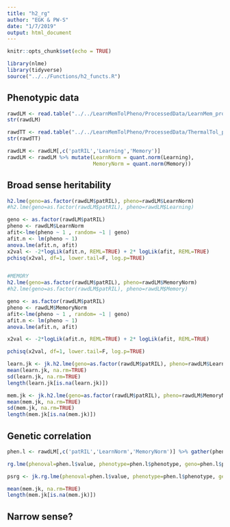 ```yaml
---
title: "h2_rg"
author: "EGK & PW-S"
date: "1/7/2019"
output: html_document
---
```


```r
knitr::opts_chunk$set(echo = TRUE)

library(nlme)
library(tidyverse)
source("../../Functions/h2_functs.R")

```


## Phenotypic data

```r

rawdLM <- read.table("../../LearnMemTolPheno/ProcessedData/LearnMem_processed.txt",sep="\t", header=TRUE, stringsAsFactors = FALSE)
str(rawdLM)

rawdTT <- read.table("../../LearnMemTolPheno/ProcessedData/ThermalTol_processed.txt",sep="\t", header=TRUE, stringsAsFactors = FALSE)
str(rawdTT)

rawdLM <- rawdLM[,c('patRIL','Learning','Memory')]
rawdLM <- rawdLM %>% mutate(LearnNorm = quant.norm(Learning),
                            MemoryNorm = quant.norm(Memory))

```

## Broad sense heritability


```r
h2.lme(geno=as.factor(rawdLM$patRIL), pheno=rawdLM$LearnNorm)
#h2.lme(geno=as.factor(rawdLM$patRIL), pheno=rawdLM$Learning)

geno <- as.factor(rawdLM$patRIL)
pheno <- rawdLM$LearnNorm
afit<-lme(pheno ~ 1 , random= ~1 | geno)
afit.n <- lm(pheno ~ 1)
anova.lme(afit.n, afit)
x2val <- -2*logLik(afit.n, REML=TRUE) + 2* logLik(afit, REML=TRUE)
pchisq(x2val, df=1, lower.tail=F, log.p=TRUE)


#MEMORY
h2.lme(geno=as.factor(rawdLM$patRIL), pheno=rawdLM$MemoryNorm)
#h2.lme(geno=as.factor(rawdLM$patRIL), pheno=rawdLM$Memory)

geno <- as.factor(rawdLM$patRIL)
pheno <- rawdLM$MemoryNorm
afit<-lme(pheno ~ 1 , random= ~1 | geno)
afit.n <- lm(pheno ~ 1)
anova.lme(afit.n, afit)

x2val <- -2*logLik(afit.n, REML=TRUE) + 2* logLik(afit, REML=TRUE)

pchisq(x2val, df=1, lower.tail=F, log.p=TRUE)

learn.jk <- jk.h2.lme(geno=as.factor(rawdLM$patRIL), pheno=rawdLM$LearnNorm)
mean(learn.jk, na.rm=TRUE)
sd(learn.jk, na.rm=TRUE)
length(learn.jk[is.na(learn.jk)])

mem.jk <- jk.h2.lme(geno=as.factor(rawdLM$patRIL), pheno=rawdLM$MemoryNorm)
mean(mem.jk, na.rm=TRUE)
sd(mem.jk, na.rm=TRUE)
length(mem.jk[is.na(mem.jk)])

```

## Genetic correlation

```r

phen.l <- rawdLM[,c('patRIL','LearnNorm','MemoryNorm')] %>% gather(phenotype,value,-patRIL)

rg.lme(phenoval=phen.l$value, phenotype=phen.l$phenotype, geno=phen.l$patRIL)

psrg <- jk.rg.lme(phenoval=phen.l$value, phenotype=phen.l$phenotype, geno=phen.l$patRIL)

mean(mem.jk, na.rm=TRUE)
length(mem.jk[is.na(mem.jk)])

```


## Narrow sense?